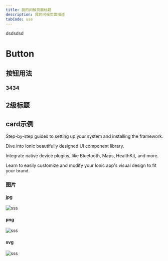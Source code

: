 ```yaml
---
title: 我的问候页面标题
description: 我的问候页面描述
tabCode: use
---
```

<head>
    dsdsdsd
</head>

# Button

## 按钮用法
### 3434



## 2级标题

## card示例

<DocsCards>
    <DocsCard
        header="Installation Guide"
        href="/intro/cli"
        icon="/icons/guide-installation-icon.svg"
        hoverIcon="/icons/guide-installation-icon-hover.svg"
    >
        <p>Step-by-step guides to setting up your system and installing the framework.</p>
    </DocsCard>
    <DocsCard
        header="UI Components"
        href="/components"
        icon="/icons/guide-components-icon.svg"
        hoverIcon="/icons/guide-components-icon-hover.svg"
    >
        <p>Dive into Ionic beautifully designed UI component library.</p>
    </DocsCard>
    <DocsCard
        header="Native Functionality"
        href="/native"
        icon="/icons/guide-native-icon.svg"
        hoverIcon="/icons/guide-native-icon-hover.svg"
    >
        <p>Integrate native device plugins, like Bluetooth, Maps, HealthKit, and more.</p>
    </DocsCard>
    <DocsCard header="Theming" href="/theming/basics" icon="/icons/guide-theming-icon.svg" hoverIcon="/icons/guide-theming-icon-hover.svg">
        <p>Learn to easily customize and modify your Ionic app's visual design to fit your brand.</p>
    </DocsCard>

</DocsCards>


### 图片

#### jpg
![sss](img/VCG211307103459.jpg)

#### png
![sss](img/cabinx-16.png)

#### svg
![sss](img/logo.svg)